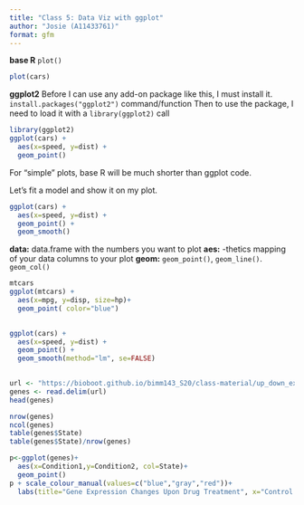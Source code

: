 ```yaml
---
title: "Class 5: Data Viz with ggplot"
author: "Josie (A11433761)"
format: gfm
---
```


**base R** `plot()`
```r
plot(cars)
```
**ggplot2**
Before I can use any add-on package like this, I must install it.
`install.packages("ggplot2")` command/function
Then to use the package, I need to load it with a `library(ggplot2)` call

```r
library(ggplot2)
ggplot(cars) +
  aes(x=speed, y=dist) + 
  geom_point()
```
For "simple" plots, base R will be much shorter than ggplot code.

Let's fit a model and show it on my plot.

```r

ggplot(cars) +
  aes(x=speed, y=dist) + 
  geom_point() + 
  geom_smooth()
```
**data:** data.frame with the numbers you want to plot
**aes:** -thetics mapping of your data columns to your plot
**geom:** `geom_point()`, `geom_line()`. `geom_col()`

```r
mtcars
ggplot(mtcars) +
  aes(x=mpg, y=disp, size=hp)+
  geom_point( color="blue") 
  
```

```r
ggplot(cars) +
  aes(x=speed, y=dist) + 
  geom_point() + 
  geom_smooth(method="lm", se=FALSE)
  
```

```r
url <- "https://bioboot.github.io/bimm143_S20/class-material/up_down_expression.txt"
genes <- read.delim(url)
head(genes)
```


```r
nrow(genes)
ncol(genes)
table(genes$State)
table(genes$State)/nrow(genes)


```
```r
p<-ggplot(genes)+
  aes(x=Condition1,y=Condition2, col=State)+
  geom_point()
p + scale_colour_manual(values=c("blue","gray","red"))+
  labs(title="Gene Expression Changes Upon Drug Treatment", x="Control (no drug)", y="Drug Treatment")
```




